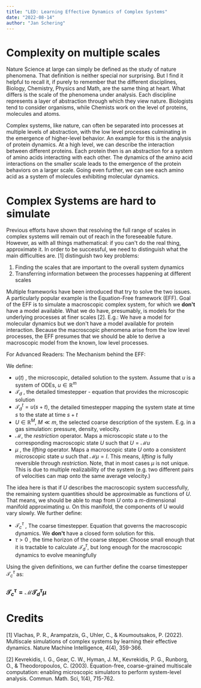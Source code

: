 ```yaml
---
title: "LED: Learning Effective Dynamics of Complex Systems"
date: "2022-08-14"
author: "Jan Schering"
---
```


<h1>Complexity on multiple scales</h1>

Nature Science at large can simply be defined as the study of nature phenomena. That definition is neither special nor surprising.
But I find it helpful to recall it, if purely to remember that the different disciplines, Biology, Chemistry, Physics and Math, are
the same thing at heart. What differs is the scale of the phenomena under analysis. Each discipline represents a layer of abstraction
through which they view nature. Biologists tend to consider organisms, while Chemists work on the level of proteins, molecules and atoms.

Complex systems, like nature, can often be separated into processes at multiple levels of abstraction, with the low level processes culminating in
the emergence of higher-level behavior. An example for this is the analysis
of protein dynamics. At a high level, we can describe the interaction between different proteins. Each protein then is an abstraction for a system
of amino acids interacting with each other. The dynamics of the amino acid interactions on the smaller scale leads to the emergence of the protein behaviors
on a larger scale. Going even further, we can see each amino acid as a system of molecules exhibiting molecular dynamics.

<h1>Complex Systems are hard to simulate</h1>

Previous efforts have shown that resolving the full range of scales in complex
systems will remain out of reach in the foreseeable future. However, as with all things mathematical: if you can't do the real thing, approximate it.
In order to be successful, we need to distinguish what the main difficulties are. [1] distinguish
two key problems:

1. Finding the scales that are important to the overall system dynamics
2. Transferring information between the processes happening at different scales

Multiple frameworks have been introduced that try to solve the two issues. A particularly popular example is the Equation-Free framework (EFF). Goal of the EFF is to
simulate a macroscopic complex system, for which we **don't** have a model available. What we do have, presumably, is models for the underlying processes
at finer scales [2]. E.g.: We have a model for molecular dynamics but we don't have a model available for protein interaction. Because the macroscopic phenomena arise
from the low level processes, the EFF presumes that we should be able to derive a macroscopic model from the known, low level processes.

For Advanced Readers: The Mechanism behind the EFF:

We define:

- $u(t)$ , the microscopic, detailed solution to the system. Assume that $u$ is a system of ODEs, $u \in \mathbb{R}^m$
- $\mathcal{T}_d$ , the detailed timestepper - equation that provides the microscopic solution
- $\mathcal{T}_d^t = u(s + t)$, the detailed timestepper mapping the system state at time $s$ to the state at time $s+t$
- $U \in \mathbb{R}^M$, $M \ll m$, the selected coarse description of the system. E.g. in a gas simulation: pressure, density, velocity.
- $\mathcal{M}$, the _restriction_ operator. Maps a microscopic state $u$ to the corresponding macroscopic state $U$ such that $U = \mathcal{M}u$
- $\mu$ , the _lifting_ operator. Maps a macroscopic state $U$ onto a consistent microscopic state $u$ such that $\mathcal{M}\mu = I$. This means, _lifting_ is fully reversible through _restriction_.
Note, that in most cases $\mu$ is not unique. This is due to multiple realizability of the system (e.g. two different pairs of velocities can map onto the same average velocity.)

The idea here is that if $U$ describes the macroscopic system successfully, the remaining system quantities should be approximable as functions of $U$.
That means, we should be able to map from $U$ onto a $m$-dimensional manifold approximating $u$. On this manifold, the components of U would vary slowly.
We further define:

- $\mathcal{T}_c^\tau$ , The coarse timestepper. Equation that governs the macroscopic dynamics. We **don't** have a closed form solution for this.
- $\tau > 0$ , the time horizon of the coarse stepper. Choose small enough that it is tractable to calculate $\mathcal{T}_d^{\tau}$, but long enough for the macroscopic dynamics to evolve meaningfully

Using the given definitions, we can further define the coarse timestepper $\mathcal{T}_c^\tau$ as:

### $\mathcal{T}_c^\tau = \mathcal{M}\mathcal{T}_d^{\tau}\mu$


<h1>Credits</h1>

[1] Vlachas, P. R., Arampatzis, G., Uhler, C., & Koumoutsakos, P. (2022). Multiscale simulations of complex systems by learning their effective dynamics. Nature Machine Intelligence, 4(4), 359-366.

[2] Kevrekidis, I. G., Gear, C. W., Hyman, J. M., Kevrekidis, P. G., Runborg, O., & Theodoropoulos, C. (2003). Equation-free, coarse-grained multiscale computation: enabling microscopic simulators to perform system-level analysis. Commun. Math. Sci, 1(4), 715-762.
